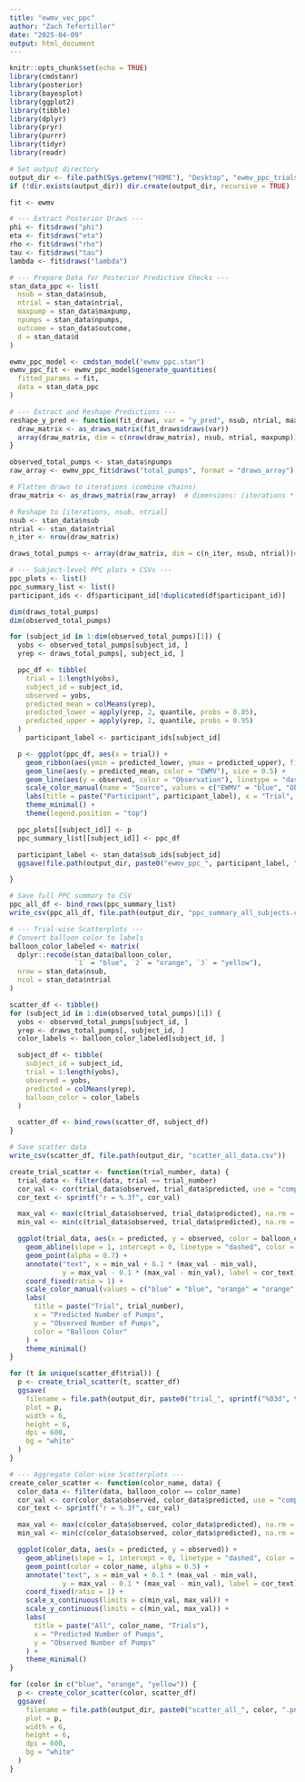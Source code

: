 ```yaml
---
title: "ewmv_vec_ppc"
author: "Zach Tefertiller"
date: "2025-04-09"
output: html_document
---
```



```r
knitr::opts_chunk$set(echo = TRUE)
library(cmdstanr)
library(posterior)
library(bayesplot)
library(ggplot2)
library(tibble)
library(dplyr)
library(pryr)
library(purrr)
library(tidyr)
library(readr)
```



```r
# Set output directory
output_dir <- file.path(Sys.getenv("HOME"), "Desktop", "ewmv_ppc_trials")
if (!dir.exists(output_dir)) dir.create(output_dir, recursive = TRUE)

fit <- ewmv

# --- Extract Posterior Draws ---
phi <- fit$draws("phi")
eta <- fit$draws("eta")
rho <- fit$draws("rho")
tau <- fit$draws("tau")
lambda <- fit$draws("lambda")

# --- Prepare Data for Posterior Predictive Checks ---
stan_data_ppc <- list(
  nsub = stan_data$nsub,
  ntrial = stan_data$ntrial,
  maxpump = stan_data$maxpump,
  npumps = stan_data$npumps,
  outcome = stan_data$outcome,
  d = stan_data$d
)

ewmv_ppc_model <- cmdstan_model("ewmv_ppc.stan")
ewmv_ppc_fit <- ewmv_ppc_model$generate_quantities(
  fitted_params = fit,
  data = stan_data_ppc
)

# --- Extract and Reshape Predictions ---
reshape_y_pred <- function(fit_draws, var = "y_pred", nsub, ntrial, maxpump) {
  draw_matrix <- as_draws_matrix(fit_draws$draws(var))
  array(draw_matrix, dim = c(nrow(draw_matrix), nsub, ntrial, maxpump))
}

observed_total_pumps <- stan_data$npumps
raw_array <- ewmv_ppc_fit$draws("total_pumps", format = "draws_array")  # dimensions: iterations x chains x variables

# Flatten draws to iterations (combine chains)
draw_matrix <- as_draws_matrix(raw_array)  # dimensions: (iterations * chains) × (nsub * ntrial)

# Reshape to [iterations, nsub, ntrial]
nsub <- stan_data$nsub
ntrial <- stan_data$ntrial
n_iter <- nrow(draw_matrix)

draws_total_pumps <- array(draw_matrix, dim = c(n_iter, nsub, ntrial))# dims: iterations x nsub x ntrial

# --- Subject-level PPC plots + CSVs ---
ppc_plots <- list()
ppc_summary_list <- list()
participant_ids <- df$participant_id[!duplicated(df$participant_id)]

dim(draws_total_pumps)
dim(observed_total_pumps)

for (subject_id in 1:dim(observed_total_pumps)[1]) {
  yobs <- observed_total_pumps[subject_id, ]
  yrep <- draws_total_pumps[, subject_id, ]

  ppc_df <- tibble(
    trial = 1:length(yobs),
    subject_id = subject_id,
    observed = yobs,
    predicted_mean = colMeans(yrep),
    predicted_lower = apply(yrep, 2, quantile, probs = 0.05),
    predicted_upper = apply(yrep, 2, quantile, probs = 0.95)
  )
    participant_label <- participant_ids[subject_id]

  p <- ggplot(ppc_df, aes(x = trial)) +
    geom_ribbon(aes(ymin = predicted_lower, ymax = predicted_upper), fill = "lightblue", alpha = 0.5) +
    geom_line(aes(y = predicted_mean, color = "EWMV"), size = 0.5) +
    geom_line(aes(y = observed, color = "Observation"), linetype = "dashed", size = 0.5) +
    scale_color_manual(name = "Source", values = c("EWMV" = "blue", "Observation" = "black")) +
    labs(title = paste("Participant", participant_label), x = "Trial", y = "Number of Pumps") +
    theme_minimal() +
    theme(legend.position = "top")

  ppc_plots[[subject_id]] <- p
  ppc_summary_list[[subject_id]] <- ppc_df

  participant_label <- stan_data$sub_ids[subject_id]
  ggsave(file.path(output_dir, paste0("ewmv_ppc_", participant_label, ".png")), width = 6, height = 4, dpi = 600, bg = "white")

}

# Save full PPC summary to CSV
ppc_all_df <- bind_rows(ppc_summary_list)
write_csv(ppc_all_df, file.path(output_dir, "ppc_summary_all_subjects.csv"))

# --- Trial-wise Scatterplots ---
# Convert balloon color to labels
balloon_color_labeled <- matrix(
  dplyr::recode(stan_data$balloon_color,
                `1` = "blue", `2` = "orange", `3` = "yellow"),
  nrow = stan_data$nsub,
  ncol = stan_data$ntrial
)

scatter_df <- tibble()
for (subject_id in 1:dim(observed_total_pumps)[1]) {
  yobs <- observed_total_pumps[subject_id, ]
  yrep <- draws_total_pumps[, subject_id, ]
  color_labels <- balloon_color_labeled[subject_id, ]

  subject_df <- tibble(
    subject_id = subject_id,
    trial = 1:length(yobs),
    observed = yobs,
    predicted = colMeans(yrep),
    balloon_color = color_labels
  )

  scatter_df <- bind_rows(scatter_df, subject_df)
}

# Save scatter data
write_csv(scatter_df, file.path(output_dir, "scatter_all_data.csv"))

create_trial_scatter <- function(trial_number, data) {
  trial_data <- filter(data, trial == trial_number)
  cor_val <- cor(trial_data$observed, trial_data$predicted, use = "complete.obs")
  cor_text <- sprintf("r = %.3f", cor_val)

  max_val <- max(c(trial_data$observed, trial_data$predicted), na.rm = TRUE)
  min_val <- min(c(trial_data$observed, trial_data$predicted), na.rm = TRUE)

  ggplot(trial_data, aes(x = predicted, y = observed, color = balloon_color)) +
    geom_abline(slope = 1, intercept = 0, linetype = "dashed", color = "gray") +
    geom_point(alpha = 0.7) +
    annotate("text", x = min_val + 0.1 * (max_val - min_val), 
             y = max_val - 0.1 * (max_val - min_val), label = cor_text) +
    coord_fixed(ratio = 1) +
    scale_color_manual(values = c("blue" = "blue", "orange" = "orange", "yellow" = "gold")) +
    labs(
      title = paste("Trial", trial_number),
      x = "Predicted Number of Pumps",
      y = "Observed Number of Pumps",
      color = "Balloon Color"
    ) +
    theme_minimal()
}

for (t in unique(scatter_df$trial)) {
  p <- create_trial_scatter(t, scatter_df)
  ggsave(
    filename = file.path(output_dir, paste0("trial_", sprintf("%03d", t), "_scatter.png")),
    plot = p,
    width = 6,
    height = 6,
    dpi = 600,
    bg = "white"
  )
}

# --- Aggregate Color-wise Scatterplots ---
create_color_scatter <- function(color_name, data) {
  color_data <- filter(data, balloon_color == color_name)
  cor_val <- cor(color_data$observed, color_data$predicted, use = "complete.obs")
  cor_text <- sprintf("r = %.3f", cor_val)

  max_val <- max(c(color_data$observed, color_data$predicted), na.rm = TRUE)
  min_val <- min(c(color_data$observed, color_data$predicted), na.rm = TRUE)

  ggplot(color_data, aes(x = predicted, y = observed)) +
    geom_abline(slope = 1, intercept = 0, linetype = "dashed", color = "gray") +
    geom_point(color = color_name, alpha = 0.5) +
    annotate("text", x = min_val + 0.1 * (max_val - min_val), 
             y = max_val - 0.1 * (max_val - min_val), label = cor_text) +
    coord_fixed(ratio = 1) +
    scale_x_continuous(limits = c(min_val, max_val)) +
    scale_y_continuous(limits = c(min_val, max_val)) +
    labs(
      title = paste("All", color_name, "Trials"),
      x = "Predicted Number of Pumps",
      y = "Observed Number of Pumps"
    ) +
    theme_minimal()
}

for (color in c("blue", "orange", "yellow")) {
  p <- create_color_scatter(color, scatter_df)
  ggsave(
    filename = file.path(output_dir, paste0("scatter_all_", color, ".png")),
    plot = p,
    width = 6,
    height = 6,
    dpi = 600,
    bg = "white"
  )
}



```



